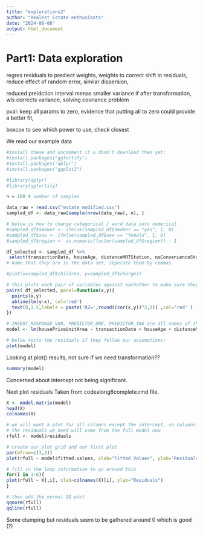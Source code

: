 ```yaml
---
title: "explorations2"
author: "Realest Estate enthusiasts"
date: "2024-06-06"
output: html_document
---
```



# Part1: Data exploration 

regres residuals to prediect weights, weights to correct shift in residuals, reduce effect of random error, similar dispersion, 

reduced preidction interval menas smaller variance if after transformation, wls corrects variance, 
solving covriance problem

pval: keep all params to zero, evidence that putting all to zero could provide a better fit, 

boxcox to see which power to use, check closest

We read our example data

```r
#install these and uncomment if u didn't download them yet:
#install.packages("ggfortify")
#install.packages("dplyr")
#install.packages("ggplot2")

#library(dplyr)
#library(ggfortify)

n = 100 # number of samples

data_raw = read.csv("estate_modified.csv")
sampled_df <- data_raw[sample(nrow(data_raw), n), ]

# below is how to change categorical / word data into numerical 
#sampled_df$smoker <- ifelse(sampled_df$smoker == "yes", 1, 0)
#sampled_df$sex <- ifelse(sampled_df$sex == "female", 1, 0)
#sampled_df$region <- as.numeric(factor(sampled_df$region)) - 1

df_selected <- sampled_df %>%
 select(transactionDate, houseAge, distanceMRTStation, noConvenienceStores, latitude, longitude, housePriceUnitArea) 
# name that they are in the data set, seperate them by commas

#plot(x=sampled_df$children, y=sampled_df$charges)

# this plots each pair of variables against eachother to make sure they have a linear relation
pairs( df_selected, panel=function(x,y){
  points(x,y)
  abline(lm(y~x), col='red')
  text(0,1.5,labels = paste('R2=',round((cor(x,y))^2,2)) ,col='red' )
})

# INSERT_RESPONSE_VAR, PREDICTOR_ONE, PREDICTOR_TWO are all names of the data columns/variables
model <- lm(housePriceUnitArea ~ transactionDate + houseAge + distanceMRTStation + latitude + longitude, data = df_selected)

# below tests the residuals if they follow our assumptions:
plot(model)
```
Looking at plot() results, not sure if we need transformation??

```r
summary(model)
```
Concerned about intercept not being significant.

Next plot residuals 
Taken from codealong6complete.rmd file.

```r
X <- model.matrix(model)
head(X)
colnames(X)

# we will want a plot for all columns except the intercept, so columns 2-8
# the residuals we need will come from the full model now
rfull <- model$residuals

# create our plot grid and our first plot
par(mfrow=c(3,3))
plot(rfull ~ model$fitted.values, xlab="Fitted Values", ylab="Residuals")

# fill in the loop information to go around this
for(i in 1:6){
plot(rfull ~ X[,i], xlab=colnames(X)[i], ylab="Residuals")
}

# then add the normal QQ plot
qqnorm(rfull)
qqline(rfull)
```
Some clumping but residuals seem to be gathered around 0 which is good (?)


